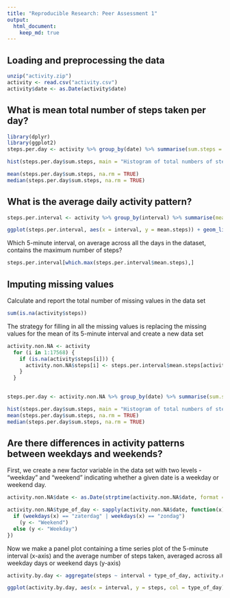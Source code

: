 ```yaml
---
title: "Reproducible Research: Peer Assessment 1"
output: 
  html_document:
    keep_md: true
---
```



## Loading and preprocessing the data
```r
unzip("activity.zip")
activity <- read.csv("activity.csv")
activity$date <- as.Date(activity$date)
```

## What is mean total number of steps taken per day?
```r
library(dplyr)
library(ggplot2)
steps.per.day <- activity %>% group_by(date) %>% summarise(sum.steps = sum(steps))

hist(steps.per.day$sum.steps, main = "Histogram of total numbers of steps taken each day", xlab = "Steps", ylim = c(0, 30), col = "purple")

mean(steps.per.day$sum.steps, na.rm = TRUE)
median(steps.per.day$sum.steps, na.rm = TRUE)
```

## What is the average daily activity pattern?
```r
steps.per.interval <- activity %>% group_by(interval) %>% summarise(mean.steps = mean(steps, na.rm = TRUE))

ggplot(steps.per.interval, aes(x = interval, y = mean.steps)) + geom_line(col = "darkblue") + xlab("5-minute interval") + ylab("Average number of daily steps") + ggtitle("Average daily activity pattern per 5-minute interval")
```

Which 5-minute interval, on average across all the days in the dataset, contains the maximum number of steps?
```r
steps.per.interval[which.max(steps.per.interval$mean.steps),]
```

## Imputing missing values
Calculate and report the total number of missing values in the data set
```r
sum(is.na(activity$steps))
```
The strategy for filling in all the missing values is replacing the missing values for the mean of its 5-minute interval and create a new data set
```r
activity.non.NA <- activity
  for (i in 1:17568) {
    if (is.na(activity$steps[i])) {
      activity.non.NA$steps[i] <- steps.per.interval$mean.steps[activity.non.NA$interval[i] == steps.per.interval$interval]
    }
  }
    
```
```r
steps.per.day <- activity.non.NA %>% group_by(date) %>% summarise(sum.steps = sum(steps))

hist(steps.per.day$sum.steps, main = "Histogram of total numbers of steps taken each day", xlab = "Steps", ylim = c(0, 40), col = "pink")
mean(steps.per.day$sum.steps, na.rm = TRUE)
median(steps.per.day$sum.steps, na.rm = TRUE)
```

## Are there differences in activity patterns between weekdays and weekends?
First, we create a new factor variable in the data set with two levels - “weekday” and “weekend” indicating whether a given date is a weekday or weekend day.
```r
activity.non.NA$date <- as.Date(strptime(activity.non.NA$date, format = "%Y-%m-%d"))

activity.non.NA$type_of_day <- sapply(activity.non.NA$date, function(x) {
  if (weekdays(x) == "zaterdag" | weekdays(x) == "zondag")
    (y <- "Weekend")
  else (y <- "Weekday")
})
```
Now we make a panel plot containing a time series plot of the 5-minute interval (x-axis) and the average number of steps taken, averaged across all weekday days or weekend days (y-axis)
```r
activity.by.day <- aggregate(steps ~ interval + type_of_day, activity.non.NA, mean, na.rm = TRUE)

ggplot(activity.by.day, aes(x = interval, y = steps, col = type_of_day)) + geom_line() + xlab("5-minute interval") + ylab("Average number of steps") + ggtitle("Average daily steps: weekdays versus weekend") + facet_wrap(~type_of_day, nrow = 2, ncol = 1) + scale_color_discrete(name = "Type of day")
```